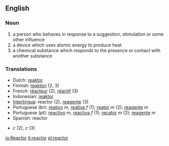==English==
=== Noun ===
# a person who behaves in response to a suggestion, stimulation or some other influence
# a device which uses atomic energy to produce heat
# a chemical substance which responds to the presence or contact with another substance

=== Translations ===
*Dutch: [[reaktor]]
*Finnish: [[reaktori]] (2, 3)
*French: [[réacteur]] (2), [[réactif]] (3)
*Indonesian: [[reaktor]]
*[[Interlingua]]: reactor (2), [[reagente]] (3)
*Portuguese (br): [[reativo]] ''m'', [[reativa]] ''f'' (1); [[reator]] ''m'' (2); [[reagente]] ''m''
*Portuguese (pt):  [[reactivo]] ''m'', [[reactiva]] ''f'' (1); [[recator]] ''m'' (2); [[reagente]] ''m''
*Spanish: reactor
*{{sv1|reaktor}} ''c'' (2), {{sv2|reagent}} ''c'' (3)

[[io:Reactor]]
[[it:reactor]]
[[pl:reactor]]